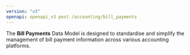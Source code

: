```yaml
---
version: "v3"
openapi: openapi_v3 post /accounting/bill_payments
---
```


The **Bill Payments** Data Model is designed to standardise and simplify the management of bill payment information across various accounting platforms.
